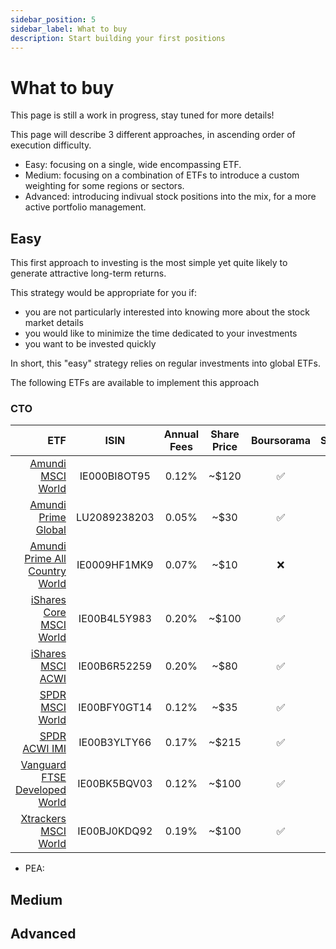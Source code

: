 ```yaml
---
sidebar_position: 5
sidebar_label: What to buy
description: Start building your first positions
---
```



# What to buy

This page is still a work in progress, stay tuned for more details!

This page will describe 3 different approaches, in ascending order of execution difficulty.
- Easy: focusing on a single, wide encompassing ETF.
- Medium: focusing on a combination of ETFs to introduce a custom weighting for some regions or sectors.
- Advanced: introducing indivual stock positions into the mix, for a more active portfolio management.

## Easy

This first approach to investing is the most simple yet quite likely to generate attractive long-term returns.

This strategy would be appropriate for you if:
- you are not particularly interested into knowing more about the stock market details
- you would like to minimize the time dedicated to your investments
- you want to be invested quickly

In short, this "easy" strategy relies on regular investments into global ETFs. 

The following ETFs are available to implement this approach

### CTO
|                                                                                                                                                   ETF 	|     ISIN     	| Annual Fees 	| Share Price 	| Boursorama 	| Saxo 	| Trade Republic 	|
|------------------------------------------------------------------------------------------------------------------------------------------------------:	|:------------:	|:-----------:	|:-----------:	|:----------:	|:----:	|:--------------:	|
|                            [Amundi MSCI World](https://www.amundietf.fr/fr/particuliers/produits/equity/amundi-msci-world-ucits-etf-acc/ie000bi8ot95) 	| IE000BI8OT95 	|    0.12%    	|    ~$120    	|      ✅     	|   ✅  	|        ✅       	|
|                       [Amundi Prime Global](https://www.amundietf.fr/fr/particuliers/produits/equity/amundi-prime-global-ucits-etf-dr-c/lu2089238203) 	| LU2089238203 	|    0.05%    	|     ~$30    	|      ✅     	|   ✅  	|        ✅       	|
| [Amundi Prime All Country World](https://www.amundietf.fr/fr/particuliers/produits/equity/amundi-prime-all-country-world-ucits-etf-dist/ie0009hf1mk9) 	| IE0009HF1MK9 	|    0.07%    	|     ~$10    	|      ❌     	|   ❌  	|        ✅       	|
|                          [iShares Core MSCI World](https://www.blackrock.com/fr/intermediaries/products/251882/ishares-msci-world-ucits-etf-acc-fund) 	| IE00B4L5Y983 	|    0.20%    	|    ~$100    	|      ✅     	|   ✅  	|        ✅       	|
|                                          [iShares MSCI ACWI](https://www.blackrock.com/fr/intermediaries/products/251850/ishares-msci-acwi-ucits-etf) 	| IE00B6R52259 	|    0.20%    	|     ~$80    	|      ✅     	|   ✅  	|        ✅       	|
|                                              [SPDR MSCI World](https://www.ssga.com/fr/fr/institutional/etfs/funds/spdr-msci-world-ucits-etf-sppw-gy) 	| IE00BFY0GT14 	|    0.12%    	|     ~$35    	|      ✅     	|   ✅  	|        ✅       	|
|                                             [SPDR ACWI IMI](https://www.ssga.com/fr/fr/institutional/etfs/funds/spdr-msci-acwi-imi-ucits-etf-spyi-gy) 	| IE00B3YLTY66 	|    0.17%    	|    ~$215    	|      ✅     	|   ✅  	|        ✅       	|
|       [Vanguard FTSE Developed World](https://www.fr.vanguard/professionnel/produits/etf/action/9675/ftse-developed-world-ucits-etf-usd-accumulating) 	| IE00BK5BQV03 	|    0.12%    	|    ~$100    	|      ✅     	|   ✅  	|        ✅       	|
|                                                              [Xtrackers MSCI World](https://etf.dws.com/fr-fr/IE00BJ0KDQ92-msci-world-ucits-etf-1c/)  	| IE00BJ0KDQ92 	|    0.19%    	|    ~$100    	|      ✅     	|   ✅  	|        ✅       	|

- PEA: 

## Medium

## Advanced

<BuyMeACoffee />
